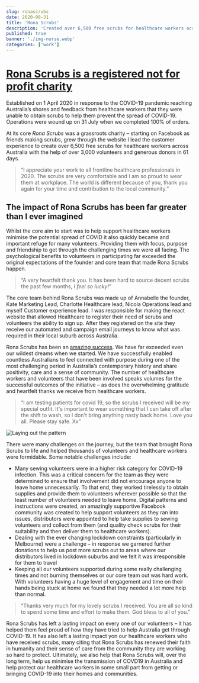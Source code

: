 ```yaml
---
slug: ronascrubs
date: 2020-08-31
title: 'Rona Scrubs'
description: 'Created over 6,500 free scrubs for healthcare workers across Australia with the help of over 3,000 volunteers and generous donors in 61 days.'
published: true
banner: './img-nurse.webp'
categories: ['work']
---
```


# [Rona Scrubs is a registered not for profit charity](https://www.acnc.gov.au/charity/864bd8992c17296f9734c335f46cb4e6)


Established on 1 April 2020 in response to the COVID-19 pandemic reaching Australia’s shores and feedback from healthcare workers that they were unable to obtain scrubs to help them prevent the spread of COVID-19. Operations were wound up on 31 July when we completed 100% of orders.

At its core _Rona Scrubs_ was a grassroots charity – starting on Facebook as friends making scrubs, grew through the website I lead the customer experience to create over 6,500 free scrubs for healthcare workers across Australia with the help of over 3,000 volunteers and generous donors in 61 days.

>“I appreciate your work to all frontline healthcare professionals in 2020. The scrubs are very comfortable and I am so proud to wear them at workplace. The world is different because of you, thank you again for your time and contribution to the local community.”

## The impact of Rona Scrubs has been far greater than I ever imagined

Whilst the core aim to start was to help support healthcare workers minimise the potential spread of COVID it also quickly became and important refuge for many volunteers. Providing them with focus, purpose and friendship to get through the challenging times we were all facing. The psychological benefits to volunteers in participating far exceeded the original expectations of the founder and core team that made Rona Scrubs happen.

>“A very heartfelt thank you. It has been hard to source decent scrubs the past few months, _I feel so lucky!_”

The core team behind Rona Scrubs was made up of Annabelle the founder, Kate Marketing Lead, Charlotte Healthcare lead, Nicola Operations lead and myself Customer experience lead. I was responsible for making the react website that allowed Healthcare to register their need of scrubs and volunteers the ability to sign up. After they registered on the site they receive our automated and campaign email journeys to know what was required in their local suburb across Australia.       

Rona Scrubs has been an [amazing success](https://www.facebook.com/watch/?v=754354945301805). We have far exceeded even our wildest dreams when we started. We have successfully enabled countless Australians to feel connected with purpose during one of the most challenging period in Australia’s contemporary history and share positivity, care and a sense of community. The number of healthcare workers and volunteers that have been involved speaks volumes for the successful outcomes of the initiative – as does the overwhelming gratitude and heartfelt thanks we receive from healthcare workers.

>“I am testing patients for covid 19, so the scrubs I received will be my special outfit. It's important to wear something that I can take off after the shift to wash, so I don't bring anything nasty back home. Love you all. Please stay safe. Xx”

![Laying out the pattern](./img-square.webp)

There were many challenges on the journey, but the team that brought Rona Scrubs to life and helped thousands of volunteers and healthcare workers were formidable. Some notable challenges include:
- Many sewing volunteers were in a higher risk category for COVID-19 infection. This was a critical concern for the team as they were determined to ensure that involvement did not encourage anyone to leave home unnecessarily. To that end, they worked tirelessly to obtain supplies and provide them to volunteers wherever possible so that the least number of volunteers needed to leave home. Digital patterns and instructions were created, an amazingly supportive Facebook community was created to help support volunteers as they ran into issues, distributors were appointed to help take supplies to sewing volunteers and collect from them (and quality check scrubs for their suitability and then deliver them to healthcare workers).
- Dealing with the ever changing lockdown constraints  (particularly in Melbourne) were a challenge – in response we garnered further donations to help us post more scrubs out to areas where our distributors lived in lockdown suburbs and we felt it was irresponsible for them to travel
- Keeping all our volunteers supported during some really challenging times and not burning themselves or our core team out was hard work. With volunteers having a huge level of engagement and time on their hands being stuck at home we found that they needed a lot more help than normal.

>“Thanks very much for my lovely scrubs I received. You are all so kind to spend some time and effort to make them. God bless to all of you.”

Rona Scrubs has left a lasting impact on every one of our volunteers – it has helped them feel proud of how they have tried to help Australia get through COVID-19. It has also left a lasting impact yon our healthcare workers who have received scrubs, many citing that Rona Scrubs has renewed their faith in humanity and their sense of care from the community they are working so hard to protect. Ultimately, we also help that Rona Scrubs will, over the long term, help us minimise the transmission of COVD19 in Australia and help protect our healthcare workers in some small part from getting or bringing COVID-19 into their homes and communities.